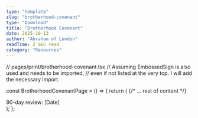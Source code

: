 ```yaml
---
type: "template"
slug: "brotherhood-covenant"
type: "Download"
title: "Brotherhood Covenant"
date: 2025-10-13
author: "Abraham of London"
readTime: 2 min read
category: "Resources"
---
```


// pages/print/brotherhood-covenant.tsx
// Assuming EmbossedSign is also used and needs to be imported,
// even if not listed at the very top. I will add the necessary import.

const BrotherhoodCovenantPage = () => {
  return (
    <BrandFrame title="Brotherhood Covenant" subtitle="90-day commitment to presence, truth, confidentiality, practical service, and family protection." >
      {/* ... rest of content */}
      <div className="flex items-center justify-between text-[11.5px] text-[color:var(--color-on-secondary)/0.6]">
        <span>90-day review: [Date]</span>
      </div>
    </BrandFrame>
  );
};

